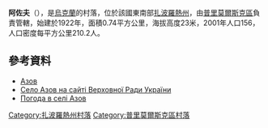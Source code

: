 {{coord|46|46|13|N|36|28|45|E|scale:100000|display=title}}

'''阿佐夫'''（{{lang-uk|Азов}}），是[[烏克蘭|烏克蘭]]的村落，位於該國東南部[[扎波羅熱州|扎波羅熱州]]，由[[普里莫爾斯克區|普里莫爾斯克區]]負責管轄，始建於1922年，面積0.74平方公里，海拔高度23米，2001年人口156，人口密度每平方公里210.2人。

==參考資料==
* [http://w1.c1.rada.gov.ua/pls/z7502/A005?rdat1=09.06.2009&rf7571=12883 Азов]{{dead link|date=2018年5月 |bot=InternetArchiveBot |fix-attempted=yes }}
* [http://w1.c1.rada.gov.ua/pls/z7502/A005?rdat1=09.06.2009&rf7571=12883 Село Азов на сайті Верховної Ради України]{{dead link|date=2018年5月 |bot=InternetArchiveBot |fix-attempted=yes }}
* [http://weather.in.ua/ua/zaporozhskaja/77 Погода в селі Азов] {{Wayback|url=http://weather.in.ua/ua/zaporozhskaja/77 |date=20111220042110 }}

[[Category:扎波羅熱州村落|Category:扎波羅熱州村落]]
[[Category:普里莫爾斯克區村落|Category:普里莫爾斯克區村落]]


{{Zaporizhia-geo-stub}}